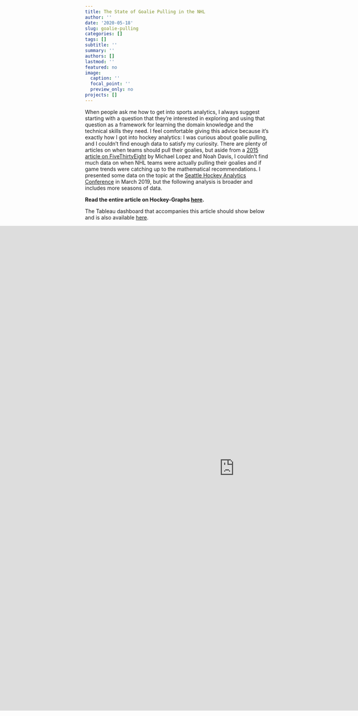 ```yaml
---
title: The State of Goalie Pulling in the NHL
author: ''
date: '2020-05-18'
slug: goalie-pulling
categories: []
tags: []
subtitle: ''
summary: ''
authors: []
lastmod: ''
featured: no
image:
  caption: ''
  focal_point: ''
  preview_only: no
projects: []
---
```


When people ask me how to get into sports analytics, I always suggest starting with a question that they’re interested in exploring and using that question as a framework for learning the domain knowledge and the technical skills they need. I feel comfortable giving this advice because it’s exactly how I got into hockey analytics: I was curious about goalie pulling, and I couldn’t find enough data to satisfy my curiosity. There are plenty of articles on when teams should pull their goalies, but aside from a [2015 article on FiveThirtyEight](https://fivethirtyeight.com/features/nhl-coaches-are-pulling-goalies-earlier-than-ever/) by Michael Lopez and Noah Davis, I couldn’t find much data on when NHL teams were actually pulling their goalies and if game trends were catching up to the mathematical recommendations. I presented some data on the topic at the [Seattle Hockey Analytics Conference](http://meghan.rbind.io/talk/seahac/) in March 2019, but the following analysis is broader and includes more seasons of data.

**Read the entire article on Hockey-Graphs [here](https://hockey-graphs.com/2020/05/18/the-state-of-goalie-pulling-in-the-nhl/).**

The Tableau dashboard that accompanies this article should show below and is also available [here](https://public.tableau.com/views/GoaliePullTimes2018-19/GoaliePullTimes18-19?:display_count=y&publish=yes&:toolbar=n&:origin=viz_share_link). 

<div style="align: center; margin-left: -250px;"> <iframe src="https://public.tableau.com/views/GoaliePullTimes2018-19/GoaliePullTimes18-19?:showVizHome=no&:embed=true" width="1300px" height="1300px" frameborder="0"></iframe> </div>
